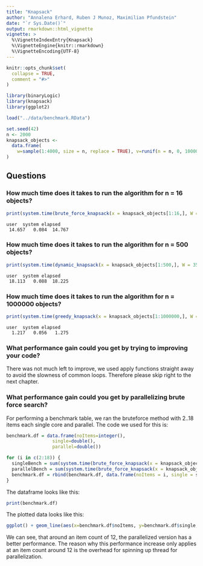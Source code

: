 ```yaml
---
title: "Knapsack"
author: "Annalena Erhard, Ruben J Munoz, Maximilian Pfundstein"
date: "`r Sys.Date()`"
output: rmarkdown::html_vignette
vignette: >
  %\VignetteIndexEntry{Knapsack}
  %\VignetteEngine{knitr::rmarkdown}
  %\VignetteEncoding{UTF-8}
---
```


```r
knitr::opts_chunk$set(
  collapse = TRUE,
  comment = "#>"
)
```

```r
library(binaryLogic)
library(knapsack)
library(ggplot2)

load("../data/benchmark.RData")

set.seed(42)
n <- 2000
knapsack_objects <-
  data.frame(
    w=sample(1:4000, size = n, replace = TRUE), v=runif(n = n, 0, 10000)
)
```

## Questions

### How much time does it takes to run the algorithm for n = 16 objects?

```r
print(system.time(brute_force_knapsack(x = knapsack_objects[1:16,], W = 3500)))
```

```
user  system elapsed 
 14.657   0.084  14.767
```

### How much time does it takes to run the algorithm for n = 500 objects?

```r
print(system.time(dynamic_knapsack(x = knapsack_objects[1:500,], W = 3500)))
```

```
user  system elapsed 
 18.113   0.088  18.225
```

### How much time does it takes to run the algorithm for n = 1000000 objects?

```r
print(system.time(greedy_knapsack(x = knapsack_objects[1:1000000,], W = 3500)))
```

```
user  system elapsed 
  1.217   0.056   1.275
```

### What performance gain could you get by trying to improving your code?
There was not much left to improve, we used apply functions straight away to avoid the slowness of common loops. Therefore please skip right to the next chapter.

### What performance gain could you get by parallelizing brute force search?
For performing a benchmark table, we ran the bruteforce method with 2..18 items each single core and parallel. The code we used for this is:

```r
benchmark.df = data.frame(noItems=integer(),
                 single=double(),
                 parallel=double())

for (i in c(2:18)) {
  singleBench = sum(system.time(brute_force_knapsack(x = knapsack_objects[1:i,], W = 3500)))
  parallelBench = sum(system.time(brute_force_knapsack(x = knapsack_objects[1:i,], W = 3500, parallel = TRUE)))
  benchmark.df = rbind(benchmark.df, data.frame(noItems = i, single = singleBench, parallel = parallelBench))
}
```

The dataframe looks like this:

```r
print(benchmark.df)
```

The plotted data looks like this:

```r
ggplot() + geom_line(aes(x=benchmark.df$noItems, y=benchmark.df$single, color = "Parallel")) + geom_line(aes(x=benchmark.df$noItems, y=benchmark.df$parallel, color="Single")) + theme_light() + labs(x = "Number of Items", y = "Seconds") + ggtitle("Benchmark of brute_force_knapsack() with Single and Multi Cores") + scale_color_manual(values = c('Parallel' = 'green', 'Single' = 'orange')) + labs(color = 'Legend')
```

We can see, that around an item count of 12, the parallelized version has a better performance. The reason why this performance increase only applies at an item count around 12 is the overhead for spinning up thread for parallelization.
